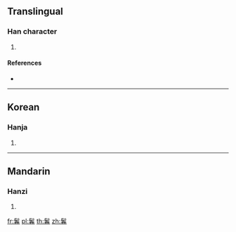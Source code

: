 {{character info/new}}
==Translingual==

===Han character===
{{Han char|rn=190|rad=髟|as=09|sn=19|four=72603|canj=SHQKA}}

# {{defn|Han|sort=髟09}}

====References====
* {{Han ref|kx=1455.330|dkj=45514|dj=1986.320|hdz=74529.090|uh=9B0A|ud=39690|bh=F3C3|bd=62403}}

----

==Korean==

===Hanja===
{{ko-hanja|hangeul=순|eumhun=|rv=sun|mr=sun|y=swun}}

# {{defn|lang=ko|sort=髟09}}

----

==Mandarin==

===Hanzi===
{{cmn-hanzi|pin=[[shùn]] ([[shun4]])|wg=shun<sup>4</sup>}}

# {{defn|lang=cmn|sort=髟09}}

[[fr:鬊]]
[[pl:鬊]]
[[th:鬊]]
[[zh:鬊]]
